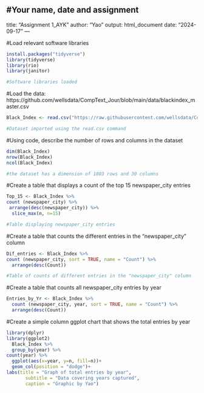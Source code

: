 
#Your name, date and assignment 
---
title: "Assignment 1_AYK"
author: "Yao"
output: html_document
date: "2024-09-17"
---

#Load relevant software libraries
```r
install.packages("tidyverse")
library(tidyverse)
library(rio)
library(janitor)

#Software libraries loaded
```

#Load the data: https://github.com/wellsdata/CompText_Jour/blob/main/data/blackindex_master.csv
```r
Black_Index <- read.csv("https://raw.githubusercontent.com/wellsdata/CompText_Jour/main/data/blackindex_master.csv")

#Dataset imported using the read.csv command
```

#Using code, describe the number of rows and columns in the dataset
```r
dim(Black_Index)
nrow(Black_Index)
ncol(Black_Index)

#the dataset has a dimension of 1803 rows and 30 columns
```

#Create a table that displays a count of the top 15 newspaper_city entries
```r
Top_15 <- Black_Index %>%
count (newspaper_city) %>%
 arrange(desc(newspaper_city)) %>%
  slice_max(n, n=15)

#Table displaying newspaper_city entries
```

#Create a table that counts the different entries in the "newspaper_city" column
```r
Dif_entries <- Black_Index %>%
count (newspaper_city, sort = TRUE, name = "Count") %>%
  arrange(desc(Count))

#Table of counts of different entries in the "newspaper_city" column
```

#Create a table that counts all newspaper_city entries by year
```r
Entries_by_Yr <- Black_Index %>%
  count (newspaper_city, year, sort = TRUE, name = "Count") %>%
  arrange(desc(Count))
```

#Create a simple column ggplot chart that shows the total entries by year
```r
library(dplyr)
library(ggplot2)
  Black_Index %>%
  group_by(year) %>%
count(year) %>%
  ggplot(aes(x=year, y=n, fill=n))+
  geom_col(position = "dodge")+
labs(title = "Graph of total entries by year",
       subtitle = "Data covering years captured",
       caption = "Graphic by Yao")
```
  